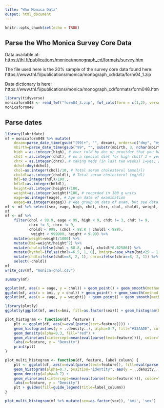 ```yaml
---
title: "Who Monica Data"
output: html_document
---
```


```r
knitr::opts_chunk$set(echo = TRUE)
```

## Parse the Who Monica Survey Core Data

Data available at: <https://thl.fi/publications/monica/monograph_cd/formats/survey.htm>

The file used here is the 20% sample of the survey core data found here: https://www.thl.fi/publications/monica/monograph_cd/data/form04_1.zip

Data dictionary is here: https://www.thl.fi/publications/monica/monograph_cd/formats/form048.htm

```r
library(tidyverse)
monicaform048 <- read_fwf("form04_3.zip", fwf_cols(form = c(1,2), versn=c(3,3), centre=c(4,5), runit=c(6,7), serial=c(8,13), numsur=c(14,14), samunit=c(15,17), dexam=c(18,25), mbirth=c(26,33), agegrp=c(34,34), sex=c(35,35), marit=c(36,36), edlevel=c(37,37), school=c(38,39), cigs=c(40,40), numcigs=c(41,43), daycigs=c(44,44), evercig=c(45,45), stop=c(46,49), iflyear=c(50,50), maxcigs=c(51.53), cigage=c(54,55), cigarsm=c(56,56), cigar=c(57,59), pipesm=c(60,60), pipe=c(61,63), othersm=c(64,65), hibp=c(66,66), drugs=c(67,67), bprecd=c(68,68), high=c(69,69), chdt=c(70,70), chrx=c(71,71), chrecd=c(72,72), asp=c(73,73), menop=c(74,74), agem=c(75,76), horm=c(77,77), pill=c(78,78), syst1=c(79,81), diast1=c(82,84), rz1=c(85,86), syst2=c(87,89), diast2=c(90,92), rz2=c(93,94), cuff=c(95,95), arm=c(96,97), bpcoder=c(98,99), timebp=c(100,103), rtemp=c(104,105), chol=c(106,108), choldl=c(109,111), dchol=c(112,119), hdl=c(120,122), hdldl=c(123,125), dhdl=c(126,133), scn=c(134,136), cotin=c(137,140), carbmon=c(141,142), height=c(143,145), weight=c(146,149), waist=c(150,153), hip=c(154,157), whcoder=c(158,159), oversion=c(160,160), eage=c(161,162), eageg=c(163,163), cohort1=c(164,164), cohort2=c(165,165), edtert1=c(166,166), edtert2=c(167,167), systm=c(168,171), diastm=c(172,175), chola=c(176,179), hdla=c(180,183)))
monicaform048
```

## Parse dates

```r
library(lubridate)
mf = monicaform048 %>% mutate(
    dexam=parse_date_time(gsub("(99)+", "", dexam), orders=c("dmy", "my", "y")),
    mbirth=parse_date_time(gsub("99", "", substr(mbirth, 3, nchar(mbirth))), orders=c("my", "y")),
    high = as.integer(high), # ever told by doc or provider that you have high cholesterol 1=yes, 2=no, 9=insufficient data
    chdt = as.integer(chdt), # on a special diet for high chol? 1 = yes, 2=no, 3=uncertain, 8=never told they had high chol, 9=insufficient data
    chrx = as.integer(chrx), # taking meds (in last two weeks) 1=yes, 2=no, 3=uncertain, 8=never told had high chol, 9=insufficient
    dchol=dmy(dchol),
    chol=as.integer(chol)/10, # Total serum cholesterol (mmol/l)
    choldl=as.integer(choldl), # Total serum cholesterol (mg/dl)
    hdl=as.integer(hdl)/100.,
    hdldl=as.integer(hdldl),
    height=as.integer(height)/100,
    weight=as.integer(weight)*100, # recorded in 100 g units
    eage=as.integer(eage), # Age on date of examination
    eageg=as.integer(eageg)) # Age group on date of exam, but see data dict above, because coding varies by data collection center
mf <- mf %>% select(sex, eage, high, chdt, chrx, chol, choldl, weight, height)
mf
mf <- mf %>% 
    filter(chol < 99.9, eage < 99, high < 9, chdt != 3, chdt != 9,
           chrx != 3, chrx != 9,
           choldl < 999, (chol < 88.8 | choldl < 888), 
            weight < 999900, height < 9.99) %>% 
    mutate(weight=weight/1000) %>% 
    mutate(bmi=weight/height^2) %>% 
    mutate(chol=ifelse(chol < 88.8, chol, choldl*0.02586)) %>% 
    mutate(hychol=ifelse(chol>=6.5, 1, 0), bmigrp=case_when(bmi<25 ~ 1, bmi<30~2, TRUE ~3)) %>%
    mutate(chdt=ifelse(chdt==8, 2, 1), chrx=ifelse(chrx==8, 2, 1)) %>% # If either indicates high was no, assume they are not on diet or meds for high cholesterol
    select(-choldl)
mf
write_csv(mf, "monica-chol.csv")
```

```r
summary(mf)
```

```r
ggplot(mf, aes(x = eage, y = chol)) + geom_point() + geom_smooth(method = "lm", formula = y ~ x)
ggplot(mf, aes(x = bmi, y = chol)) + geom_point() + geom_smooth(method = "lm", formula = y ~ x)
ggplot(mf, aes(x = eage, y = weight)) + geom_point() + geom_smooth(method = "lm", formula = y ~ x)
```
```r
library(plotly)
ggplotly(ggplot(mf, aes(x=bmi, fill=as.factor(sex))) + geom_histogram(binwidth = 1, alpha = 0.3, position="identity"))
```
```r
plot_histogram <- function(df, feature) {
    plt <- ggplot(df, aes(x=eval(parse(text=feature)))) +
    geom_histogram(aes(y = ..density..), alpha=0.7, fill="#33AADE", color="black") +
    geom_density(alpha=0.3, fill="red") +
    geom_vline(aes(xintercept=mean(eval(parse(text=feature)))), color="black", linetype="dashed", size=1) +
    labs(x=feature, y = "Density")
    print(plt)
}

plot_multi_histogram <- function(df, feature, label_column) {
    plt <- ggplot(df, aes(x=eval(parse(text=feature)), fill=eval(parse(text=label_column)))) +
    geom_histogram(alpha=0.7, position="identity", aes(y = ..density..), color="black") +
    geom_density(alpha=0.7) +
    geom_vline(aes(xintercept=mean(eval(parse(text=feature)))), color="black", linetype="dashed", size=1) +
    labs(x=feature, y = "Density")
    plt + guides(fill=guide_legend(title=label_column))
}

plot_multi_histogram(mf %>% mutate(sex=as.factor(sex)), 'bmi', 'sex')
```